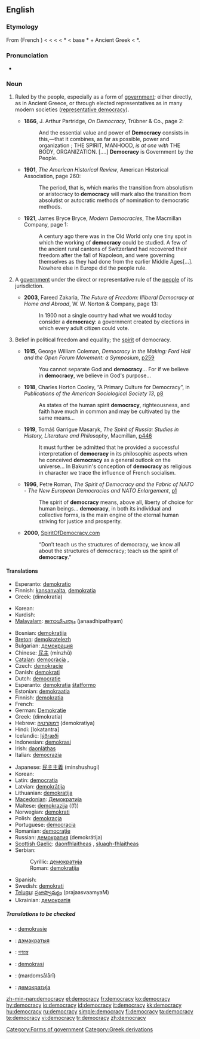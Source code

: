 ==English==
{{wikipedia}}

===Etymology===
From {{MF.}} {{term|democratie}} (French {{term|démocratie}}) < {{ML.}} {{term|democratia}} < {{AGr.}} {{term|cs=polytonic|δημοκράτια|tr=dēmokrátia}} < {{term|sc=polytonic|δήμος|tr=dḗmos||common people}} < {{PIE.}} *{{term||da-mo-|division}} < {{PIE.}} base *{{term||da-|to divide, cut up}} + Ancient Greek {{term|sc=polytonic|κράτος|tr=krátos||rule, strength}} < {{PIE.}} *{{term||kratus|strength}}.

===Pronunciation===
* {{IPA|/dɪˈmɒkɹəsi/}}

===Noun===
{{en-noun|democrac|ies}}

# {{uncountable}} Ruled by the people, especially as a form of [[government]]; either directly, as in Ancient Greece, or through elected representatives as in many modern societies ([[representative democracy]]).
#* '''1866''', J. Arthur Partridge, ''On Democracy'', Trübner & Co., page 2:
#*: And the essential value and power of '''Democracy''' consists in this,—that it combines, as far as possible, power and organization ; THE SPIRIT, MANHOOD, ''is at one with'' THE BODY, ORGANIZATION. [....] '''Democracy''' is Government by the People.
#* '''1901''', ''The American Historical Review'', American Historical Association, page 260:
#*: The period, that is, which marks the transition from absolutism or aristocracy to '''democracy''' will mark also the transition from absolutist or autocratic methods of nomination to democratic methods.
#* '''1921''', James Bryce Bryce, ''Modern Democracies'', The Macmillan Company, page 1:
#*: A century ago there was in the Old World only one tiny spot in which the working of '''democracy''' could be studied.  A few of the ancient rural cantons of Switzerland had recovered their freedom after the fall of Napoleon, and were governing themselves as they had done from the earlier Middle Ages[...].  Nowhere else in Europe did the people rule.
# {{countable|government}} A [[government]] under the direct or representative rule of the [[people]] of its jurisdiction.
#* '''2003''', Fareed Zakaria, ''The Future of Freedom: Illiberal Democracy at Home and Abroad'', W. W. Norton & Company, page 13:
#*: In 1900 not a single country had what we would today consider a '''democracy''': a government created by elections in which every adult citizen could vote.
# {{rfv-sense}} {{uncountable}} Belief in political freedom and equality; the [[spirit]] of democracy.
#* '''1915''', George William Coleman, ''Democracy in the Making: Ford Hall and the Open Forum Movement: a Symposium'', [http://books.google.com/books?id=8V0oAAAAMAAJ&pg=PA259&dq=democracy p259]
#*: You cannot separate God and '''democracy'''... For if we believe in '''democracy''', we believe in God's purpose...
#* '''1918''', Charles Horton Cooley, “A Primary Culture for Democracy”, in ''Publications of the American Sociological Society 13'', [http://books.google.com/books?id=cvUZAAAAIAAJ&pg=PA8&dq=democracy p8]
#*: As states of the human spirit '''democracy''', righteousness, and faith have much in common and may be cultivated by the same means...
#* '''1919''', Tomáš Garrigue Masaryk, ''The Spirit of Russia: Studies in History, Literature and Philosophy'', Macmillan, [http://books.google.com/books?id=aLAcAAAAMAAJ&pg=RA4-PA446&dq=democracy p446]
#*: It must further be admitted that he provided a successful interpretation of '''democracy''' in its philosophic aspects when he conceived '''democracy''' as a general outlook on the universe... In Bakunin's conception of '''democracy''' as religious in character we trace the influence of French socialism.
#* '''1996''', Petre Roman, ''The Spirit of Democracy and the Fabric of NATO - The New European Democracies and NATO Enlargement'', [http://www.fas.org/man/nato/natodocs/an246pc.htm p1]
#*: The spirit of '''democracy''' means, above all, liberty of choice for human beings... '''democracy''', in both its individual and collective forms, is the main engine of the eternal human striving for justice and prosperity.
#* '''2000''', [http://www.spiritofdemocracy.com/English/Index.htm SpiritOfDemocracy.com]
#*: “Don’t teach us the structures of democracy, we know all about the structures of democracy; teach us the spirit of '''democracy'''.”

====Translations====
{{trans-top|rule by the people}}
*Esperanto: [[demokratio]]
*Finnish: [[kansanvalta]], [[demokratia]]
*Greek: {{t+|el|δημοκρατία|f}} (dimokratía)
{{trans-mid}}
*Korean: {{ko-inline|민주|minju|4=民主}}
*Kurdish: {{KUchar|[[دیموکراتیه‌ت]]}}
*[[Malayalam]]: [[ജനാധിപത്യം]] (janaadhipathyam)
{{trans-bottom}}

{{trans-top|government under the rule of its people}}
*Bosnian: [[demokratija#Bosnian|demokratija]] {{f}}
*[[Breton]]: [[demokratelezh]] {{f}}
*Bulgarian: [[демокрация]] {{f}}
*Chinese: [[民主]] (mínzhǔ)
*[[Catalan]]: [[democràcia]] ,{{f}}
*Czech: [[demokracie]] {{f}}
*Danish: [[demokrati]] {{n}}
*Dutch: [[democratie]] {{f}}
*Esperanto: [[demokratia]] [[ŝtatformo]]
*Estonian: [[demokraatia]]
*Finnish: [[demokratia]]
*French: {{t|fr|démocratie|f}}
*German: [[Demokratie]] {{f}}
*Greek: {{t+|el|δημοκρατία|f}} (dimokratía)
*Hebrew: [[דמוקרטיה]] (demokratiya)
*Hindi: [lokatantra]
*Icelandic: [[lýðræði]]
*Indonesian: [[demokrasi]]
*Irish: [[daonláthas]]
*Italian: [[democrazia]]
{{trans-mid}}
*Japanese: [[民主主義]] (minshushugi)
*Korean: {{ko-inline|[[민주]] [[정체]]|minju jeongche|4=[[民主]] [[政體]]}}
*Latin: [[democratia]] {{f}}
*Latvian: [[demokrātija]] {{f}}
*Lithuanian: [[demokratija]] {{f}}
*[[Macedonian]]: [[Демократија]] {{f}}
*Maltese: [[demokrazija]] ((f))
*Norwegian: [[demokrati]] {{n}}
*Polish: [[demokracja]] {{f}}
*Portuguese: [[democracia]] {{f}}
*Romanian: [[democraţie]]
*Russian: [[демократия]] (demokrátija) {{f}}
*[[Scottish Gaelic]]: [[daonfhlaitheas]] {{m}}, [[sluagh-fhlaitheas]] {{m}}
*Serbian:
*:Cyrillic: [[демократија#Serbian|демократија]] {{f}}
*:Roman: [[demokratija#Serbian|demokratija]] {{f}}
*Spanish: {{t|es|democracia|f}}
*Swedish: [[demokrati]]
*[[Telugu]]: [[ప్రజాస్వామ్యం]] (prajaasvaamyaM)
*Ukrainian: [[демократія]] {{f}}
{{trans-bottom}}

=====Translations to be checked=====
{{checktrans}}
*{{ttbc|Afrikaans}}: [[demokrasie]]
*{{ttbc|Belarusian}}: [[дэмакратыя]] {{f}}
*{{ttbc|Bengali}}: [[গণতন্ত্র]]
*{{ttbc|Malay}}: [[demokrasi]]
*{{ttbc|Persian}}: {{FAchar|[[مردم‌سالاری]]}} (mardomsālārī)
*{{ttbc|Macedonian}}: [[демократија]] {{f}}

[[Category:Forms of government]]
[[Category:Greek derivations]]

[[zh-min-nan:democracy]]
[[el:democracy]]
[[fr:democracy]]
[[ko:democracy]]
[[hy:democracy]]
[[io:democracy]]
[[id:democracy]]
[[it:democracy]]
[[kk:democracy]]
[[hu:democracy]]
[[ru:democracy]]
[[simple:democracy]]
[[fi:democracy]]
[[ta:democracy]]
[[te:democracy]]
[[vi:democracy]]
[[tr:democracy]]
[[zh:democracy]]